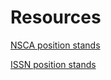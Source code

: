 # Resources

[NSCA position stands](https://www.nsca.com/about-us/position-statements/)

[ISSN position stands](https://www.biomedcentral.com/collections/ISSNPosP)
